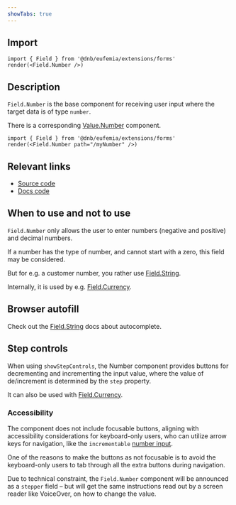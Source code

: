 ```yaml
---
showTabs: true
---
```


## Import

```tsx
import { Field } from '@dnb/eufemia/extensions/forms'
render(<Field.Number />)
```

## Description

`Field.Number` is the base component for receiving user input where the target data is of type `number`.

There is a corresponding [Value.Number](/uilib/extensions/forms/Value/Number) component.

```tsx
import { Field } from '@dnb/eufemia/extensions/forms'
render(<Field.Number path="/myNumber" />)
```

## Relevant links

- [Source code](https://github.com/dnbexperience/eufemia/tree/main/packages/dnb-eufemia/src/extensions/forms/base-fields/Number)
- [Docs code](https://github.com/dnbexperience/eufemia/tree/main/packages/dnb-design-system-portal/src/docs/uilib/extensions/forms/base-fields/Number)

## When to use and not to use

`Field.Number` only allows the user to enter numbers (negative and positive) and decimal numbers.

If a number has the type of number, and cannot start with a zero, this field may be considered.

But for e.g. a customer number, you rather use [Field.String](/uilib/extensions/forms/base-fields/String/).

Internally, it is used by e.g. [Field.Currency](/uilib/extensions/forms/feature-fields/Currency/).

## Browser autofill

Check out the [Field.String](/uilib/extensions/forms/base-fields/String/#autocomplete-and-autofill) docs about autocomplete.

## Step controls

When using `showStepControls`, the Number component provides buttons for decrementing and incrementing the input value, where the value of de/increment is determined by the `step` property.

It can also be used with [Field.Currency](/uilib/extensions/forms/feature-fields/Currency/).

### Accessibility

The component does not include focusable buttons, aligning with accessibility considerations for keyboard-only users, who can utilize arrow keys for navigation, like the `incrementable` [number input](https://developer.mozilla.org/en-US/docs/Web/HTML/Element/input/number).

One of the reasons to make the buttons as not focusable is to avoid the keyboard-only users to tab through all the extra buttons during navigation.

Due to technical constraint, the `Field.Number` component will be announced as a `stepper` field – but will get the same instructions read out by a screen reader like VoiceOver, on how to change the value.
